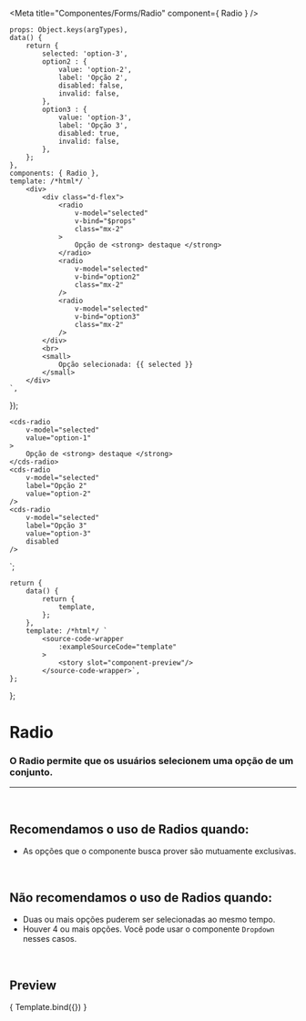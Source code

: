 
<Meta
	title="Componentes/Forms/Radio"
	component={ Radio }
/>

	props: Object.keys(argTypes),
	data() {
		return {
			selected: 'option-3',
			option2 : {
				value: 'option-2',
				label: 'Opção 2',
				disabled: false,
				invalid: false,
			},
			option3 : {
				value: 'option-3',
				label: 'Opção 3',
				disabled: true,
				invalid: false,
			},
		};
	},
	components: { Radio },
	template: /*html*/ `
		<div>
			<div class="d-flex">
				<radio
					v-model="selected"
					v-bind="$props"
					class="mx-2"
				>
					Opção de <strong> destaque </strong>
				</radio>
				<radio
					v-model="selected"
					v-bind="option2"
					class="mx-2"
				/>
				<radio
					v-model="selected"
					v-bind="option3"
					class="mx-2"
				/>
			</div>
			<br>
			<small>
				Opção selecionada: {{ selected }}
			</small>
		</div>
	`,
});

	<cds-radio
		v-model="selected"
		value="option-1"
	>
		Opção de <strong> destaque </strong>
	</cds-radio>
	<cds-radio
		v-model="selected"
		label="Opção 2"
		value="option-2"
	/>
	<cds-radio
		v-model="selected"
		label="Opção 3"
		value="option-3"
		disabled
	/>
`;

	return {
		data() {
			return {
				template,
			};
		},
		template: /*html*/ `
			<source-code-wrapper
				:exampleSourceCode="template"
			>
				<story slot="component-preview"/>
			</source-code-wrapper>`,
	};
};

# Radio

### O Radio permite que os usuários selecionem uma opção de um conjunto.
---
<br />

## Recomendamos o uso de Radios quando:
- As opções que o componente busca prover são mutuamente exclusivas.

<br />

## Não recomendamos o uso de Radios quando:
- Duas ou mais opções puderem ser selecionadas ao mesmo tempo.
- Houver 4 ou mais opções. Você pode usar o componente `Dropdown` nesses casos.

<br />

## Preview

<Canvas>
	<Story
		name="Radio"
		decorators={[docsDecorator]}
		args={{
			value: 'option-1',
			label: 'Opção 1',
			disabled: false,
			invalid: false,
		}}
	>
		{ Template.bind({}) }
	</Story>
</Canvas>

<ArgsTable story="Radio" />
